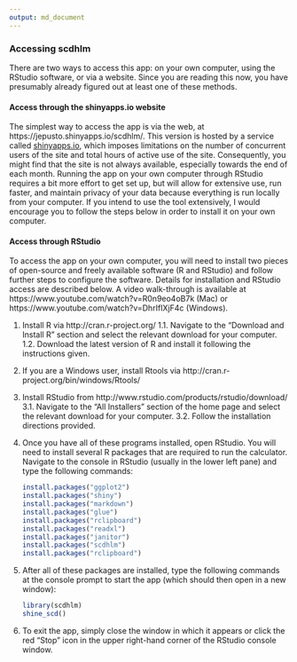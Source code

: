 ```yaml
---
output: md_document
---
```


### Accessing scdhlm

There are two ways to access this app: on your own computer, using the RStudio software, or via a website. Since you are reading this now, you have presumably already figured out at least one of these methods. 

#### Access through the shinyapps.io website

The simplest way to access the app is via the web, at https://jepusto.shinyapps.io/scdhlm/. This version is hosted by a service called [shinyapps.io](https://www.shinyapps.io/), which imposes limitations on the number of concurrent users of the site and total hours of active use of the site. Consequently, you might find that the site is not always available, especially towards the end of each month. Running the app on your own computer through RStudio requires a bit more effort to get set up, but will allow for extensive use, run faster, and maintain privacy of your data because everything is run locally from your computer. If you intend to use the tool extensively, I would encourage you to follow the steps below in order to install it on your own computer. 

#### Access through RStudio

To access the app on your own computer, you will need to install two pieces of open-source and freely available software (R and RStudio) and follow further steps to configure the software. Details for installation and RStudio access are described below. A video walk-through is available at https://www.youtube.com/watch?v=R0n9eo4oB7k (Mac) or https://www.youtube.com/watch?v=DhrIfIXjF4c (Windows).

1.	Install R via http://cran.r-project.org/
    1.1. Navigate to the “Download and Install R” section and select the relevant download for your computer.
    1.2. Download the latest version of R and install it following the instructions given.

2.	If you are a Windows user, install Rtools via http://cran.r-project.org/bin/windows/Rtools/

3.	Install RStudio from http://www.rstudio.com/products/rstudio/download/
    3.1. Navigate to the “All Installers” section of the home page and select the relevant download for your computer.
    3.2. Follow the installation directions provided.
    
4.	Once you have all of these programs installed, open RStudio. You will need to install several R packages that are required to run the calculator. Navigate to the console in RStudio (usually in the lower left pane) and type the following commands:

    ```r
    install.packages("ggplot2")
    install.packages("shiny")
    install.packages("markdown")
    install.packages("glue")
    install.packages("rclipboard")
    install.packages("readxl")
    install.packages("janitor")
    install.packages("scdhlm")
    install.packages("rclipboard")
    ```

5. After all of these packages are installed, type the following commands at the console prompt to start the app (which should then open in a new window):

    ```r
    library(scdhlm)
    shine_scd()
    ```

6. To exit the app, simply close the window in which it appears or click the red "Stop" icon in the upper right-hand corner of the RStudio console window.
